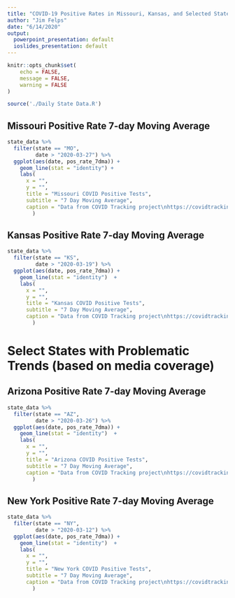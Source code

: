 ```yaml
---
title: "COVID-19 Positive Rates in Missouri, Kansas, and Selected States"
author: "Jim Felps"
date: "6/14/2020"
output:
  powerpoint_presentation: default
  ioslides_presentation: default
---
```


```r
knitr::opts_chunk$set(
	echo = FALSE,
	message = FALSE,
	warning = FALSE
)
```


```r
source('./Daily State Data.R')

```

## Missouri Positive Rate 7-day Moving Average

```r
state_data %>%
  filter(state == "MO",
         date > "2020-03-27") %>%
  ggplot(aes(date, pos_rate_7dma)) +
    geom_line(stat = "identity") +
    labs(
      x = "",
      y = "",
      title = "Missouri COVID Positive Tests",
      subtitle = "7 Day Moving Average",
      caption = "Data from COVID Tracking project\nhttps://covidtracking.com/"
        )
```

## Kansas Positive Rate 7-day Moving Average

```r
state_data %>%
  filter(state == "KS",
         date > "2020-03-19") %>%
  ggplot(aes(date, pos_rate_7dma)) +
    geom_line(stat = "identity")  +
    labs(
      x = "",
      y = "",
      title = "Kansas COVID Positive Tests",
      subtitle = "7 Day Moving Average",
      caption = "Data from COVID Tracking project\nhttps://covidtracking.com/"
        )
```

# Select States with Problematic Trends \n(based on media coverage)

## Arizona Positive Rate 7-day Moving Average

```r
state_data %>%
  filter(state == "AZ",
         date > "2020-03-26") %>%
  ggplot(aes(date, pos_rate_7dma)) +
    geom_line(stat = "identity")  +
    labs(
      x = "",
      y = "",
      title = "Arizona COVID Positive Tests",
      subtitle = "7 Day Moving Average",
      caption = "Data from COVID Tracking project\nhttps://covidtracking.com/"
        )
```

## New York Positive Rate 7-day Moving Average


```r
state_data %>%
  filter(state == "NY",
         date > "2020-03-12") %>%
  ggplot(aes(date, pos_rate_7dma)) +
    geom_line(stat = "identity")  +
    labs(
      x = "",
      y = "",
      title = "New York COVID Positive Tests",
      subtitle = "7 Day Moving Average",
      caption = "Data from COVID Tracking project\nhttps://covidtracking.com/"
        )
```

